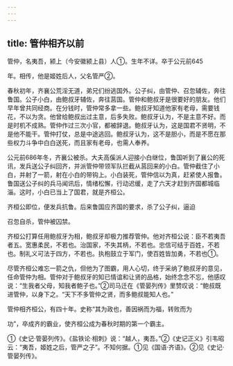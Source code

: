 ```yaml
---
---
---
```

title: 管仲相齐以前
---



管仲，名夷吾，颍上（今安徽颍上县）人①。生年不详。卒于公元前645

年。相传，他是姬姓后人，父名管严②。

春秋初年，齐襄公荒淫无道，弟兄们纷逃国外。公子纠，由管仲、召忽辅佐，奔往鲁国。公子小白，由鲍叔牙辅佐，奔往莒国。管仲和鲍叔牙是很要好的朋友。他们早年曾共同经商。在分钱时，管仲常多拿一些。鲍叔牙知道他家有老母，需要钱花，不以为贪。他曾给鲍叔出过主意，后多失败。鲍叔牙认为，不是主意不好。而是时机不成熟。管仲作过三次小官，都被辞退。鲍叔牙认为，这是国君不贤明，不是他不能干。管仲打仗，总是中途逃回。鲍叔牙认为，这不是胆小，而是不愿在那些权力斗争中白白送死，而且家有老母，也需人奉养。

公元前686年冬，齐襄公被杀。大夫高傒派人迎接小白继位，鲁国听到了襄公的死讯，发兵送公子纠回齐，并派管仲带领军队拦截从莒回来的小白。管仲截住了小白，并射了一箭，射在小白的带钩上。小白装死，管仲信以为真，赶紧使人报鲁。鲁国送公子纠的兵马闻讯后，情绪松懈，行动迟缓，走了六天才赶到齐国都城临淄。这时，小白已当上了国君，就是齐桓公。

齐桓公即位，便发兵抗鲁。后来鲁国应齐国的要求，杀了公子纠，逼迫

召忽自杀，管仲被囚禁。

齐桓公打算任用鲍叔牙为相，鲍叔牙却极力推荐管仲。他对齐桓公说：臣不若夷吾者五。宽惠柔民，不若也。治国家，不失其柄，不若也。忠信可结于百姓，不若也。制礼义可法于四方，不若也。执枹鼓立于军门，使百姓皆加勇，不若也①。

尽管齐桓公难忘一箭之仇，但他为了图霸，用人心切，终于采纳了鲍叔牙的意见，任命管仲为相。管仲对于鲍叔牙的知已情谊和让贤的品格，始终念念不忘，他感叹说：“生我者父母，知我者鲍子也。”②司马迁在《管晏列传》里赞叹说：“鲍叔既进管仲，以身下之。“天下不多管仲之贤，而多鲍叔能知人也。”

管仲相齐桓公，有四十年。史称“其为政也，善因祸而为福，转败而为

功”，卒成齐的霸业，使齐桓公成为春秋时期的第一个霸主。

①《史记·管晏列传》。《盐铁论·相刺》说：“越人，夷吾。”②《史记正义》引韦昭云：“夷吾，姬姓之后，管严之子”。不知何据。①见《国语·齐语》。②见《史记·管晏列传》。
